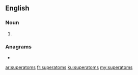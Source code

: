 ==English==

===Noun===
{{head|en|noun plural form}}

# {{plural of|superatom|lang=en}}

===Anagrams===
* {{l|en|mousetraps}}

[[ar:superatoms]]
[[fr:superatoms]]
[[ku:superatoms]]
[[my:superatoms]]